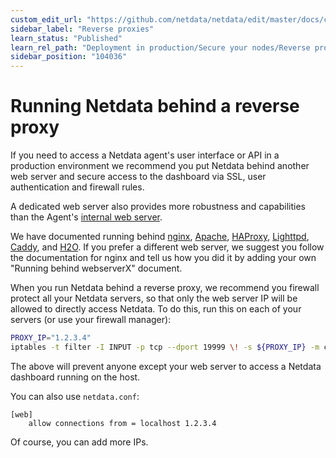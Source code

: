```yaml
---
custom_edit_url: "https://github.com/netdata/netdata/edit/master/docs/category-overview-pages/reverse-proxies.md"
sidebar_label: "Reverse proxies"
learn_status: "Published"
learn_rel_path: "Deployment in production/Secure your nodes/Reverse proxies"
sidebar_position: "104036"
---
```

# Running Netdata behind a reverse proxy

If you need to access a Netdata agent's user interface or API in a production environment we recommend you put Netdata behind
another web server and secure access to the dashboard via SSL, user authentication and firewall rules. 

A dedicated web server also provides more robustness and capabilities than the Agent's [internal web server](/docs/improving-netdata---developers/web).

We have documented running behind
[nginx](/docs/deployment-in-production/secure-your-nodes/reverse-proxies/nginx),
[Apache](/docs/deployment-in-production/secure-your-nodes/reverse-proxies/apache),
[HAProxy](/docs/deployment-in-production/secure-your-nodes/reverse-proxies/haproxy),
[Lighttpd](/docs/deployment-in-production/secure-your-nodes/reverse-proxies/lighttpd-v1.4.x),
[Caddy](/docs/deployment-in-production/secure-your-nodes/reverse-proxies/caddy),
and [H2O](/docs/deployment-in-production/secure-your-nodes/reverse-proxies/h2o).
If you prefer a different web server, we suggest you follow the documentation for nginx and tell us how you did it 
 by adding your own "Running behind webserverX" document.

When you run Netdata behind a reverse proxy, we recommend you firewall protect all your Netdata servers, so that only the web server IP will be allowed to directly access Netdata. To do this, run this on each of your servers (or use your firewall manager):

```sh
PROXY_IP="1.2.3.4"
iptables -t filter -I INPUT -p tcp --dport 19999 \! -s ${PROXY_IP} -m conntrack --ctstate NEW -j DROP
```

The above will prevent anyone except your web server to access a Netdata dashboard running on the host.

You can also use `netdata.conf`:

```
[web]
	allow connections from = localhost 1.2.3.4
```

Of course, you can add more IPs.
